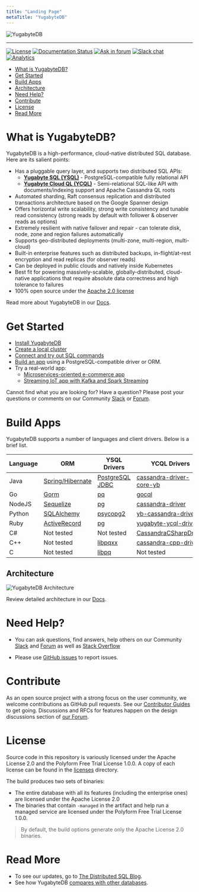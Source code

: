 ```yaml
---
title: "Landing Page"
metaTitle: "YugabyteDB"
---
```


<img src="https://github.com/Yugabyte/yugabyte-db/raw/master/architecture/images/ybDB_horizontal.jpg" align="center" alt="YugabyteDB"/>

---------------------------------------

[![License](https://img.shields.io/badge/License-Apache%202.0-blue.svg)](https://opensource.org/licenses/Apache-2.0)
[![Documentation Status](https://readthedocs.org/projects/ansicolortags/badge/?version=latest)](https://docs.yugabyte.com/)
[![Ask in forum](https://img.shields.io/badge/ask%20us-forum-orange.svg)](https://forum.yugabyte.com/)
[![Slack chat](https://img.shields.io/badge/Slack:-%23yugabyte_db-blueviolet.svg?logo=slack)](https://www.yugabyte.com/slack)
[![Analytics](https://yugabyte.appspot.com/UA-104956980-4/home?pixel&useReferer)](https://github.com/Yugabyte/ga-beacon)

- [What is YugabyteDB?](#what-is-yugabyte-db)
- [Get Started](#get-started)
- [Build Apps](#build-apps)
- [Architecture](#architecture)
- [Need Help?](#need-help)
- [Contribute](#contribute)
- [License](#license)
- [Read More](#read-more)

# What is YugabyteDB?

YugabyteDB is a high-performance, cloud-native distributed SQL database. Here are its salient points:
* Has a pluggable query layer, and supports two distributed SQL APIs:
    * **[Yugabyte SQL (YSQL)](https://docs.yugabyte.com/latest/api/ysql/)** - PostgreSQL-compatible fully relational API
    * **[Yugabyte Cloud QL (YCQL)](https://docs.yugabyte.com/latest/api/ycql/)** - Semi-relational SQL-like API with documents/indexing support and Apache Cassandra QL roots 
* Automated sharding, Raft consensus replication and distributed transactions architecture based on the Google Spanner design
* Offers horizontal write scalability, strong write consistency and tunable read consistency (strong reads by default with follower & observer reads as options)
* Extremely resilient with native failover and repair - can tolerate disk, node, zone and region failures automatically
* Supports geo-distributed deployments (multi-zone, multi-region, multi-cloud)
* Built-in enterprise features such as distributed backups, in-flight/at-rest encryption and read replicas (for observer reads)
* Can be deployed in public clouds and natively inside Kubernetes
* Best fit for powering massively-scalable, globally-distributed, cloud-native applications that require absolute data correctness and high tolerance to failures
* 100% open source under the [Apache 2.0 license](https://github.com/Yugabyte/yugabyte-db/blob/master/LICENSE.md)

Read more about YugabyteDB in our [Docs](https://docs.yugabyte.com/latest/introduction/).

# Get Started

* [Install YugabyteDB](https://docs.yugabyte.com/latest/quick-start/install/)
* [Create a local cluster](https://docs.yugabyte.com/latest/quick-start/create-local-cluster/)
* [Connect and try out SQL commands](https://docs.yugabyte.com/latest/quick-start/explore-ysql/)
* [Build an app](https://docs.yugabyte.com/latest/quick-start/build-apps/) using a PostgreSQL-compatible driver or ORM.
* Try a real-world app:
    * [Microservices-oriented e-commerce app](https://github.com/Yugabyte/yugastore-java)
    * [Streaming IoT app with Kafka and Spark Streaming](https://docs.yugabyte.com/latest/develop/realworld-apps/iot-spark-kafka-ksql/)

Cannot find what you are looking for? Have a question? Please post your questions or comments on our Community [Slack](https://www.yugabyte.com/slack) or [Forum](https://forum.yugabyte.com).

# Build Apps

YugabyteDB supports a number of languages and client drivers. Below is a brief list.

| Language  | ORM | YSQL Drivers | YCQL Drivers |
| --------- | --- | ------------ | ------------ |
| Java  | [Spring/Hibernate](https://docs.yugabyte.com/latest/quick-start/build-apps/java/ysql-spring-data/) | [PostgreSQL JDBC](https://docs.yugabyte.com/latest/quick-start/build-apps/java/ysql-jdbc/) | [cassandra-driver-core-yb](https://docs.yugabyte.com/latest/quick-start/build-apps/java/ycql/)
| Go  | [Gorm](https://github.com/Yugabyte/orm-examples) | [pq](https://docs.yugabyte.com/latest/quick-start/build-apps/go/#ysql) | [gocql](https://docs.yugabyte.com/latest/quick-start/build-apps/go/#ycql)
| NodeJS  | [Sequelize](https://github.com/Yugabyte/orm-examples) | [pg](https://docs.yugabyte.com/latest/quick-start/build-apps/nodejs/#ysql) | [cassandra-driver](https://docs.yugabyte.com/latest/quick-start/build-apps/nodejs/#ycql)
| Python  | [SQLAlchemy](https://github.com/Yugabyte/orm-examples) | [psycopg2](https://docs.yugabyte.com/latest/quick-start/build-apps/python/#ysql) | [yb-cassandra-driver](https://docs.yugabyte.com/latest/quick-start/build-apps/python/#ycql)
| Ruby  | [ActiveRecord](https://github.com/Yugabyte/orm-examples) | [pg](https://docs.yugabyte.com/latest/quick-start/build-apps/ruby/#ysql) | [yugabyte-ycql-driver](https://docs.yugabyte.com/latest/quick-start/build-apps/ruby/#ycql)
| C#  | Not tested | Not tested | [CassandraCSharpDriver](https://docs.yugabyte.com/latest/quick-start/build-apps/csharp/#ycql)
| C++ | Not tested | [libpqxx](https://docs.yugabyte.com/latest/quick-start/build-apps/cpp/#ysql) | [cassandra-cpp-driver](https://docs.yugabyte.com/latest/quick-start/build-apps/cpp/#ycql)
| C   | Not tested | [libpq](https://docs.yugabyte.com/latest/quick-start/build-apps/c/#ysql) | Not tested

<h2 id="architecture">Architecture</h2>

<img src="https://raw.githubusercontent.com/Yugabyte/yugabyte-db/master/architecture/images/yb-architecture.png" align="center" alt="YugabyteDB Architecture"/>

Review detailed architecture in our [Docs](https://docs.yugabyte.com/latest/architecture/).

# Need Help?

* You can ask questions, find answers, help others on our Community [Slack](https://www.yugabyte.com/slack) and [Forum](https://forum.yugabyte.com) as well as [Stack Overflow](https://stackoverflow.com/questions/tagged/yugabyte-db)

* Please use [GitHub issues](https://github.com/Yugabyte/yugabyte-db/issues) to report issues.

# Contribute

As an open source project with a strong focus on the user community, we welcome contributions as GitHub pull requests. See our [Contributor Guides](https://docs.yugabyte.com/latest/contribute/) to get going. Discussions and RFCs for features happen on the design discussions section of [our Forum](https://forum.yugabyte.com).

# License

Source code in this repository is variously licensed under the Apache License 2.0 and the Polyform Free Trial License 1.0.0. A copy of each license can be found in the [licenses](licenses) directory.

The build produces two sets of binaries:
* The entire database with all its features (including the enterprise ones) are licensed under the Apache License 2.0
* The  binaries that contain `-managed` in the artifact and help run a managed service are licensed under the Polyform Free Trial License 1.0.0.

> By default, the build options generate only the Apache License 2.0 binaries.


# Read More

* To see our updates, go to [The Distributed SQL Blog](https://blog.yugabyte.com/).
* See how YugabyteDB [compares with other databases](https://docs.yugabyte.com/latest/comparisons/). 